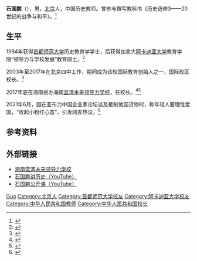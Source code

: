 <!-- 维基百科中石国鹏词条曾因和百度百科中石国鹏词条雷同被维基百科志愿者评为侵权被删，请后来编辑者注意对照百度百科石国鹏词条内容。 -->'''石国鹏'''（{{bd|？|}}），男，[[北京|北京]]人，中国历史教师。曾参与撰写教科书《历史选修3——20世纪的战争与和平》。<ref>{{Cite book|chapter=|series= 普通高中课程标准实验教科书 ISBN 9787010057514|url=https://book.douban.com/subject/3493488/|publisher=人民出版社|date=2007-2|isbn=978-7-01-005751-4|title=普通高中课程标准实验教科书·历史选修3·20世纪的战争与和平|access-date=2021-08-21|archive-date=2021-08-21|archive-url=https://web.archive.org/web/20210821111239/https://book.douban.com/subject/3493488/|dead-url=no}}</ref>

== 生平 ==
<!-- 维基百科中石国鹏词条曾因和百度百科中石国鹏词条雷同被维基百科志愿者评为侵权被删，请后来编辑者注意对照百度百科石国鹏词条内容。 -->1994年获得[[首都师范大学|首都师范大学]]历史教育学学士，后获得加拿大[[阿卡迪亚大学|阿卡迪亚大学]]教育学院“领导力与学校发展”教育硕士。<ref>{{Cite web|title=盘点一下那些领先国际教育的国内教育机构|url=http://edu.sina.com.cn/l/2017-03-17/doc-ifycnpit2147753.shtml|accessdate=2021-02-25|date=2017-03-17|work=新浪教育}}</ref>

2003年至2017年在北京四中工作，期间成为该校国际教育创始人之一，国际校区校长。<ref>{{Cite web|title=石国鹏|url=http://www.flacademy.cn/productinfo/8164.html?templateId=3860|accessdate=2021-02-25|work=未来领导力学校|archive-url=https://web.archive.org/web/20200210084606/http://flacademy.cn/productinfo/8164.html?templateId=3860|archive-date=2020-02-10|dead-url=no}}</ref>

2017年底在海南创办海南[[蓝湾未来领导力学校|蓝湾未来领导力学校]]，任校长。<ref>{{Cite web|title=蓝湾未来领导力学校在海南建校|url=http://edu.people.com.cn/n1/2017/1218/c367001-29713954.html|accessdate=2021-02-25|work=人民网}}</ref><ref>{{Cite web|title=首页|url=http://www.flacademy.cn/|accessdate=2021-02-25|work=未来领导力学校|archive-date=2021-01-16|archive-url=https://web.archive.org/web/20210116075544/http://flacademy.cn/|dead-url=no}}</ref>

2021年6月，因在亚布力中国企业家论坛谈及抵制他国货物时，称年轻人要理性爱国，“收起小粉红心态”，引发网友热议。<ref>{{Cite web|title=学者亚布力论坛批不理性爱国：收起小粉红心态｜多维新闻｜中国|url=https://www.dwnews.com/中国/60247178/学者亚布力论坛批不理性爱国收起小粉红心态图|access-date=2021-08-21|date=2021-06-21|last=多维新闻|work=多维新闻|language=zh-Hans|archive-date=2021-10-07|archive-url=https://web.archive.org/web/20211007045213/https://www.dwnews.com/%E4%B8%AD%E5%9B%BD/60247178/%E5%AD%A6%E8%80%85%E4%BA%9A%E5%B8%83%E5%8A%9B%E8%AE%BA%E5%9D%9B%E6%89%B9%E4%B8%8D%E7%90%86%E6%80%A7%E7%88%B1%E5%9B%BD%E6%94%B6%E8%B5%B7%E5%B0%8F%E7%B2%89%E7%BA%A2%E5%BF%83%E6%80%81%E5%9B%BE|dead-url=no}}</ref>

== 参考资料 ==
{{Reflist|2}}

== 外部链接 ==
* [http://www.flacademy.cn/sy 海南蓝湾未来领导力学校] {{Wayback|url=http://www.flacademy.cn/sy |date=20200922210038 }}
* [https://www.youtube.com/playlist?list=PL9zMwtqR5TS7CivWpSICvNGDyVWx90Nhz 石国鹏讲历史（YouTube）] {{Wayback|url=https://www.youtube.com/playlist?list=PL9zMwtqR5TS7CivWpSICvNGDyVWx90Nhz |date=20201208153908 }}
* [https://www.youtube.com/playlist?list=PLCm2eVlDF85AGMZsDsVs6Fb4peRuMYa_1 石国鹏公开课（YouTube）]

{{Authority control}}
{{DEFAULTSORT:Shi}}
[[Category:石姓|Guo]]
[[Category:北京人|Category:北京人]]
[[Category:首都师范大学校友|Category:首都师范大学校友]]
[[Category:阿卡迪亚大学校友|Category:阿卡迪亚大学校友]]
[[Category:中华人民共和国教师|Category:中华人民共和国教师]]
[[Category:中华人民共和国校长|Category:中华人民共和国校长]]